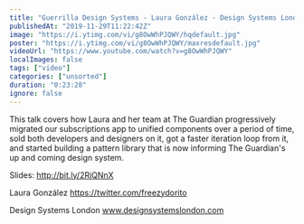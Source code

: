 ```yaml
---
title: "Guerrilla Design Systems - Laura González - Design Systems London 2019"
publishedAt: "2019-11-29T11:22:42Z"
image: "https://i.ytimg.com/vi/g8OwWhPJQWY/hqdefault.jpg"
poster: "https://i.ytimg.com/vi/g8OwWhPJQWY/maxresdefault.jpg"
videoUrl: "https://www.youtube.com/watch?v=g8OwWhPJQWY"
localImages: false
tags: ["video"]
categories: ["unsorted"]
duration: "0:23:28"
ignore: false
---
```

This talk covers how Laura and her team at The Guardian progressively migrated our subscriptions app to unified components over a period of time, sold both developers and designers on it, got a faster iteration loop from it, and started building a pattern library that is now informing The Guardian's up and coming design system.

Slides: http://bit.ly/2RjQNnX

Laura González
https://twitter.com/freezydorito

Design Systems London
www.designsystemslondon.com
